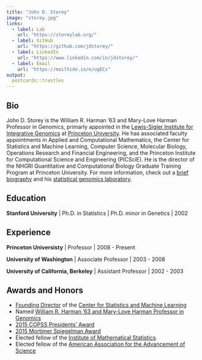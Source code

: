 ```yaml
---
title: "John D. Storey"
image: "storey.jpg"
links:
  - label: Lab
    url: "https://storeylab.org/"
  - label: GitHub
    url: "https://github.com/jdstorey/"
  - label: LinkedIn
    url: "https://www.linkedin.com/in/jdstorey/"
  - label: Email
    url: "https://mailhide.io/e/ugECs"
output:
  postcards::trestles
---
```

 
## Bio

John D. Storey is the William R. Harman '63 and Mary-Love Harman Professor in Genomics, primarly appointed in the [Lewis-Sigler Institute for Integrative Genomics](https://lsi.princeton.edu) at [Princeton University](https://www.princeton.edu). He has associated faculty appointments in Applied and Computational Mathematics, the Center for Statistics and Machine Learning, Computer Science, Molecular Biology, Operations Research and Financial Engineering, and the Princeton Institute for Computational Science and Engineering (PICSciE). He is the director of the NHGRI Quantitative and Computational Biology Graduate Training Program at Princeton University. For more information, check out a [brief biography](https://storeylab.org/storeybio/) and his [statistical genomics laboratory](https://storeylab.org/).

## Education

**Stanford University** | Ph.D. in Statistics | Ph.D. minor in Genetics | 2002

## Experience

**Princeton Universisty** | Professor | 2008 - Present

**University of Washington** | Associate Professor | 2003 - 2008

**University of California, Berkeley** | Assistant Professor | 2002 - 2003

## Awards and Honors

- [Founding Director](https://www.princeton.edu/news/2014/07/22/storey-head-new-center-statistics-and-machine-learning) of the [Center for Statistics and Machine Learning](https://csml.princeton.edu) 
- Named [William R. Harman ’63 and Mary-Love Harman Professor in Genomics](https://www.princeton.edu/news/2014/10/08/faculty-chosen-endowed-professorships) 
- [2015 COPSS Presidents’ Award](https://www.princeton.edu/news/2015/08/17/storey-receives-copss-presidents-award-outstanding-statisticians-40-or-younger)
- [2015 Mortimer Spiegelman Award](https://www.princeton.edu/news/2015/05/28/faculty-award-storey-receives-mortimer-spiegelman-award-health-statisticians-under)
- Elected fellow of the [Institute of Mathematical Statistics](https://imstat.org/2012/05/17/ims-fellows-announced/). 
- Elected fellow of the [American Association for the Advancement of Science](https://www.princeton.edu/news/2011/12/22/faculty-award-six-professors-named-2011-aaas-fellows?section=topstories) 
